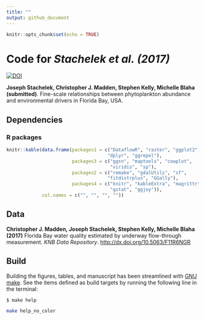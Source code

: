 ```yaml
---
title: ""
output: github_document
---
```


```r
knitr::opts_chunk$set(echo = TRUE)
```

# Code for _Stachelek et al. (2017)_

[![DOI](https://zenodo.org/badge/DOI/10.5281/zenodo.839334.svg)](https://doi.org/10.5281/zenodo.839334)

**Joseph Stachelek, Christopher J. Madden, Stephen Kelly, Michelle Blaha (submitted)**. Fine-scale relationships between phytoplankton abundance and environmental drivers in Florida Bay, USA.

## Dependencies
### R packages

```r
knitr::kable(data.frame(packages1 = c("DataflowR", "raster", "ggplot2", 
                                     "dplyr", "ggrepel"), 
                        packages3 = c("ggsn", "maptools", "cowplot",
                                      "viridis", "sp"), 
                        packages2 = c("remake", "gdalUtils", "sf", 
                                     "fitdistrplus", "GGally"), 
                        packages4 = c("knitr", "kableExtra", "magrittr", 
                                      "gstat", "ggjoy")), 
             col.names = c("", "", "", ""))
```

## Data

**Christopher J. Madden, Joseph Stachelek, Stephen Kelly, Michelle Blaha (2017)** Florida Bay water quality estimated by underway flow-through measurement. _KNB Data Repository_. [http://dx.doi.org/10.5063/F11R6NGR](http://dx.doi.org/10.5063/F11R6NGR)

## Build

Building the figures, tables, and manuscript has been streamlined with [GNU make](http://kbroman.org/minimal_make/). See the items defined as build targets by running the following line in the terminal:

`$ make help`

```bash
make help_no_color
```
